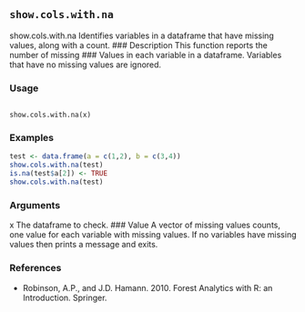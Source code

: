 
## ``show.cols.with.na``
show.cols.with.na Identifies variables in a dataframe that have missing values, along
with a count.
### Description
This function reports the number of missing ### Values in each variable in a dataframe. Variables that
have no missing values are ignored.

### Usage
<pre><code>
show.cols.with.na(x)
</code></pre>

### Examples
```r
test <- data.frame(a = c(1,2), b = c(3,4))
show.cols.with.na(test)
is.na(test$a[2]) <- TRUE
show.cols.with.na(test)
```

### Arguments
x The dataframe to check.
### Value
A vector of missing values counts, one value for each variable with missing values. If no variables
have missing values then prints a message and exits.

### References
* Robinson, A.P., and J.D. Hamann. 2010. Forest Analytics with R: an Introduction. Springer.

